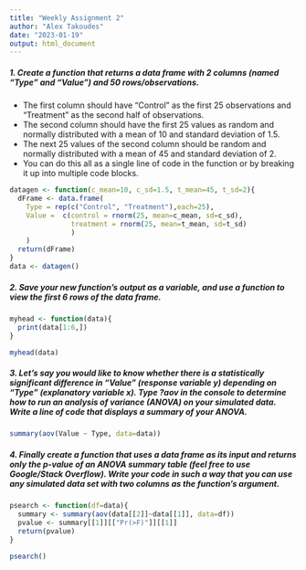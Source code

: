 ```yaml
---
title: "Weekly Assignment 2"
author: "Alex Takoudes"
date: "2023-01-19"
output: html_document
---
```


##### 1. Create a function that returns a data frame with 2 columns (named “Type” and “Value”) and 50 rows/observations.
* The first column should have “Control” as the first 25 observations and “Treatment” as the second half of observations.
* The second column should have the first 25 values as random and normally distributed with a mean of 10 and standard deviation of 1.5. 
* The next 25 values of the second column should be random and normally distributed with a mean of 45 and standard deviation of 2.
* You can do this all as a single line of code in the function or by breaking it up into multiple code blocks.

```r
datagen <- function(c_mean=10, c_sd=1.5, t_mean=45, t_sd=2){
  dFrame <- data.frame(
    Type = rep(c("Control", "Treatment"),each=25), 
    Value =  c(control = rnorm(25, mean=c_mean, sd=c_sd),
               treatment = rnorm(25, mean=t_mean, sd=t_sd)
               )
    )
  return(dFrame)
}
data <- datagen()
```

##### 2. Save your new function’s output as a variable, and use a function to view the first 6 rows of the data frame.
```r

myhead <- function(data){
  print(data[1:6,])
}

myhead(data)
```

##### 3. Let’s say you would like to know whether there is a statistically significant difference in “Value” (response variable y) depending on “Type” (explanatory variable x). Type ?aov in the console to determine how to run an analysis of variance (ANOVA) on your simulated data. Write a line of code that displays a summary of your ANOVA.

```r
summary(aov(Value ~ Type, data=data))
```

##### 4. Finally create a function that uses a data frame as its input and returns only the p-value of an ANOVA summary table (feel free to use Google/Stack Overflow). Write your code in such a way that you can use any simulated data set with two columns as the function’s argument.

```r
psearch <- function(df=data){
  summary <- summary(aov(data[[2]]~data[[1]], data=df))
  pvalue <- summary[[1]][["Pr(>F)"]][[1]]
  return(pvalue)
}

psearch()
```